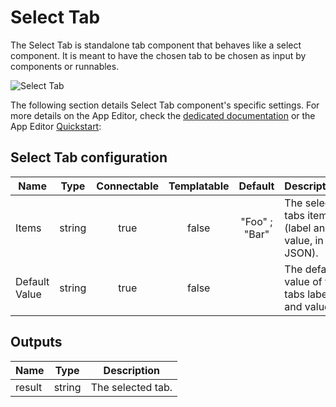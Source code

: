 

# Select Tab

The Select Tab is standalone tab component that behaves like a select component. It is meant to have the chosen tab to be chosen as input by components or runnables.

![Select Tab](../../assets/apps/4_app_component_library/tab_select.png.webp)

The following section details Select Tab component's specific settings. For more details on the App Editor, check the [dedicated documentation](../0_app_editor/index.mdx) or the App Editor [Quickstart](../../getting_started/7_apps_quickstart/index.mdx):

<div class="grid grid-cols-2 gap-6 mb-4">
    <DocCard
        color="orange"
        title="App Editor Documentation"
        description="The app editor is a low-code builder to create custom User Interfaces with a mix of drag-and-drop and code."
        href="/docs/apps/app_editor"
    />
    <DocCard
        color="orange"
        title="Apps Quickstart"
        description="Learn how to build your first app in a matter of minutes."
        href="/docs/getting_started/apps_quickstart"
    />
</div>

## Select Tab configuration

| Name          |  Type  | Connectable | Templatable |    Default    | Description                                       |
| ------------- | :----: | :---------: | :---------: | :-----------: | ------------------------------------------------- |
| Items         | string |    true     |    false    | "Foo" ; "Bar" | The select tabs items (label and value, in JSON). |
| Default Value | string |    true     |    false    |               | The default value of the tabs labels and value.   |

## Outputs

| Name   |  Type  | Description       |
| ------ | :----: | ----------------- |
| result | string | The selected tab. |
